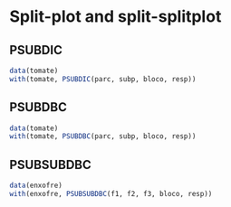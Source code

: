 # Split-plot and split-splitplot

## PSUBDIC

```r
data(tomate)
with(tomate, PSUBDIC(parc, subp, bloco, resp))
```

## PSUBDBC

```r
data(tomate)
with(tomate, PSUBDBC(parc, subp, bloco, resp))
```

## PSUBSUBDBC

```r
data(enxofre)
with(enxofre, PSUBSUBDBC(f1, f2, f3, bloco, resp))
```

